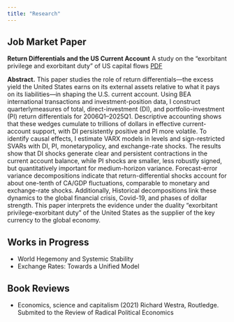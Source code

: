 ```yaml
---
title: "Research"
---
```


## Job Market Paper
**Return Differentials and the US Current Account** A study on the "exorbitant privilege and exorbitant duty" of US capital flows
[PDF](Return_Differentials__JMP.pdf)

**Abstract.** This paper studies the role of return differentials—the excess yield the United States earns on its external
assets relative to what it pays on its liabilities—in shaping the U.S. current account. Using BEA international
transactions and investment-position data, I construct quarterlymeasures of total, direct-investment (DI), and
portfolio-investment (PI) return differentials for 2006Q1–2025Q1. Descriptive accounting shows that these wedges
cumulate to trillions of dollars in effective current-account support, with DI persistently positive and PI more
volatile. To identify causal effects, I estimate VARX models in levels and sign-restricted SVARs with DI, PI, monetarypolicy,
and exchange-rate shocks. The results show that DI shocks generate clear and persistent contractions in
the current account balance, while PI shocks are smaller, less robustly signed, but quantitatively important for
medium-horizon variance. Forecast-error variance decompositions indicate that return-differential shocks account
for about one-tenth of CA/GDP fluctuations, comparable to monetary and exchange-rate shocks. Additionally,
Historical decompositions link these dynamics to the global financial crisis, Covid-19, and phases of dollar strength.
This paper interprets the evidence under the duality "exorbitant privilege-exorbitant duty" of the United States as
the supplier of the key currency to the global economy.

## Works in Progress
- World Hegemony and Systemic Stability
- Exchange Rates: Towards a Unified Model

## Book Reviews
- Economics, science and capitalism (2021) Richard Westra, Routledge. Submited to the Review of Radical Political Economics

